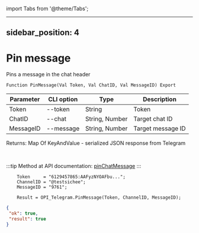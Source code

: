 ﻿import Tabs from '@theme/Tabs';

---
sidebar_position: 4
---

# Pin message
 Pins a message in the chat header



`Function PinMessage(Val Token, Val ChatID, Val MessageID) Export`

  | Parameter | CLI option | Type | Description |
  |-|-|-|-|
  | Token | --token | String | Token |
  | ChatID | --chat | String, Number | Target chat ID |
  | MessageID | --message | String, Number | Target message ID |

  
  Returns:  Map Of KeyAndValue - serialized JSON response from Telegram

<br/>

:::tip
Method at API documentation: [pinChatMessage](https://core.telegram.org/bots/api#pinchatmessage)
:::
<br/>


```bsl title="Code example"
    Token     = "6129457865:AAFyzNYOAFbu...";
    ChannelID = "@testsichee";
    MessageID = "9761";

    Result = OPI_Telegram.PinMessage(Token, ChannelID, MessageID);
```
 



```json title="Result"
{
 "ok": true,
 "result": true
}
```
